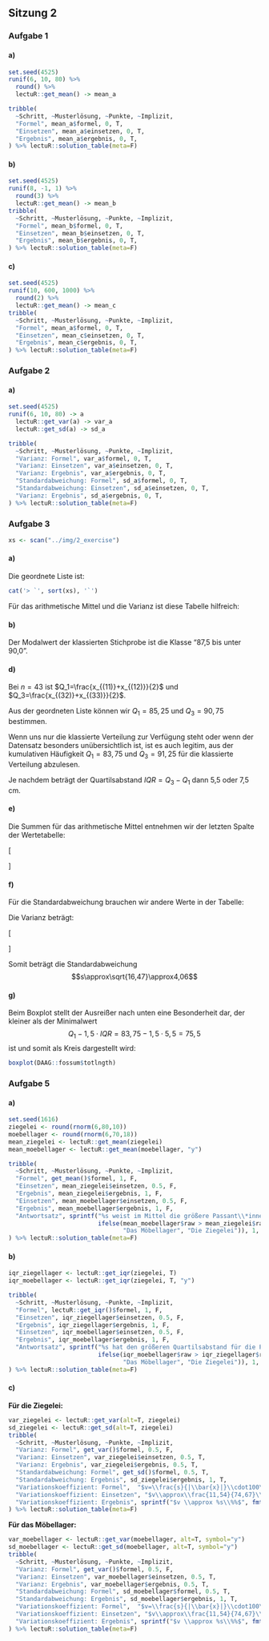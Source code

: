 ## Sitzung 2 {-}


### Aufgabe 1

#### a)

```r
set.seed(4525)
runif(6, 10, 80) %>%
  round() %>%
  lectuR::get_mean() -> mean_a

tribble(
  ~Schritt, ~Musterlösung, ~Punkte, ~Implizit,
  "Formel", mean_a$formel, 0, T,
  "Einsetzen", mean_a$einsetzen, 0, T,
  "Ergebnis", mean_a$ergebnis, 0, T,
) %>% lectuR::solution_table(meta=F)
```

#### b)

```r
set.seed(4525)
runif(8, -1, 1) %>%
  round(3) %>%
  lectuR::get_mean() -> mean_b
tribble(
  ~Schritt, ~Musterlösung, ~Punkte, ~Implizit,
  "Formel", mean_b$formel, 0, T,
  "Einsetzen", mean_b$einsetzen, 0, T,
  "Ergebnis", mean_b$ergebnis, 0, T,
) %>% lectuR::solution_table(meta=F)
```

#### c)

```r
set.seed(4525)
runif(10, 600, 1000) %>%
  round(2) %>%
  lectuR::get_mean() -> mean_c
tribble(
  ~Schritt, ~Musterlösung, ~Punkte, ~Implizit,
  "Formel", mean_a$formel, 0, T,
  "Einsetzen", mean_c$einsetzen, 0, T,
  "Ergebnis", mean_c$ergebnis, 0, T,
) %>% lectuR::solution_table(meta=F)
```

### Aufgabe 2

#### a)

```r
set.seed(4525)
runif(6, 10, 80) -> a
  lectuR::get_var(a) -> var_a
  lectuR::get_sd(a) -> sd_a

tribble(
  ~Schritt, ~Musterlösung, ~Punkte, ~Implizit,
  "Varianz: Formel", var_a$formel, 0, T,
  "Varianz: Einsetzen", var_a$einsetzen, 0, T,
  "Varianz: Ergebnis", var_a$ergebnis, 0, T,
  "Standardabweichung: Formel", sd_a$formel, 0, T,
  "Standardabweichung: Einsetzen", sd_a$einsetzen, 0, T,
  "Varianz: Ergebnis", sd_a$ergebnis, 0, T,
) %>% lectuR::solution_table(meta=F)
```


### Aufgabe 3

```r
xs <- scan("../img/2_exercise")

```

#### a)

Die geordnete Liste ist:

```r
cat('> `', sort(xs), '`') 
```

Für das arithmetische Mittel und die Varianz ist diese Tabelle hilfreich:

\medskip
\begin{center}
\begin{tabular}{r|r|r|r|r|r}
\toprule
$x_i$ & $f_i$ & $f_i\cdot x_i$ & $(x_i-\bar{x})$ & $(x_i-\bar{x})^2$ & $f_i\cdot(x_i-\bar{x})^2$ \\
\midrule
```r
df <- data.frame(table(xs))
df$xs <- as.numeric(levels(df$xs)[df$xs])
df[,3] <- df$xs * df$Freq
df[,4] <- df$xs - mean(xs)
df[,5] <- (df$xs - mean(xs))^2
df[,6] <- df$Freq*(df$xs - mean(xs))^2
df[] <- round(df,2)
df[] <- lapply(format(df, decimal.mark=","), as.character)
write.table(df, quote=F, eol="\\\\\n", sep="&", row.names=F, col.names = F)
```
\bottomrule
\end{tabular}
\end{center}
\medskip

Der häufigste Wert (und damit der Modalwert) ist 2.

Die Stichprobengröße ist ungerade ($n=13$), daher ist der Median: $$x_{(\frac{n+1}{2})} = x_{(7)} = 2$$

Das arithmetische Mittel berechnet sich einfacher mit den Werten aus der Tabelle:

\[\bar{x}={\displaystyle\frac{\sum\limits_{x=1}^nx_i}{n}}=\frac{3+8+6+8+5+6}{13}=\frac{37}{13}\approx2.85\]

#### b)

Die Spannweite ist: $$R=x_{(n)}-x_{(1)}=7-1=6$$

Der Quartilsabstand ist: $$\mathit{IQR}=Q_3-Q_1=4-2=2$$

Für die Varianz bieten sich ebenfalls die Tabellenwerte an: $$s^2=\frac{\sum\limits_{x=1}^n(x_i-\bar{x})^2}{n-1}\approx\frac{10,22+ 2,86+ 0,05+ 2,66+ 4,64+17,25}{13-1}=\frac{37,68}{12}=3.14$$

Schließlich ist die Standardabweichung: $$s=\sqrt{s^2}\approx\sqrt{3,14}\approx1,77$$

#### c)

Da der untere Angelpunkt und der Median zusammenfallen, sieht der Boxplot etwas ungewöhnlich aus:

```r
boxplot(xs)
```

### Aufgabe 4

#### a)

Es gibt eine Hierarchie der Werte (Ordinal-), sinnvolle Abstände (Intervall-) und einen sinnvollen Nullpunkt (Verhältnis-). Deshalb sind die angegebenen Werte als verhältnisskaliert zu verstehen.

#### b)

Die Klassengröße 2,5 cm ergibt überschaubare neun Klassen und runde Zahlen.

Um die Berechnung des arithmetischen Mittels zu vereinfachen berechnen wir auch gleich den Klassendurchnitt und Zwischensummen:

\medskip
\begin{center}
\begin{tabular}{r|r|r|r|r}
\toprule
Wertebereich (cm)& Klassendurchschnitt & Häufigkeit & Kumulative Häufigkeit & Produkt \\
$x$ & $k_i$ & $f_i$ & $f_{kum}$ &$f_i\cdot k_i$ \\
\midrule
```r
options(OutDec = ".")
df <- data.frame(table(cut(DAAG::fossum$totlngth, right=F, breaks=seq(75,97.5,2.5))))
options(OutDec = ",")
von <- sub("^\\[([0-9.]+),([0-9.]+)\\)", "\\1", df[,1]) %>% as.numeric
bis <- sub("^\\[([0-9.]+),([0-9.]+)\\)", "\\2", df[,1]) %>% as.numeric
df[,1] <- paste(format(von, decimal.mark = ","), "bis unter", format(bis, decimal.mark = ","))
df[,3] <- df[,2]
df[,2] <- (von + bis) / 2
df[,4] <- cumsum(df[,3])
df[,5] <- df[,2] * df[,3]
df[,6] <- df[,2] - 88.05
df[,7] <- (df[,2] - 88.05)^2
df[,8] <- df[,3]*(df[,2] - 88.05)^2
df[,5:8] <- round(df[,5:8],2)
tf <- as.data.frame(lapply(format(df, decimal.mark=","), as.character))
write.table(tf[,1:5], quote=F, eol="\\\\\n", sep=" & ", row.names=F, col.names = F)
```
\bottomrule
\end{tabular}
\end{center}
\medskip

#### b)

Der Modalwert der klassierten Stichprobe ist die Klasse "87,5 bis unter 90,0".

#### d)

Bei $n=43$ ist $Q_1=\frac{x_{(11)}+x_{(12)}}{2}$ und $Q_3=\frac{x_{(32)}+x_{(33)}}{2}$.

Aus der geordneten Liste können wir $Q_1=85,25$ und $Q_3=90,75$ bestimmen.

Wenn uns nur die klassierte Verteilung zur Verfügung steht oder wenn der Datensatz besonders unübersichtlich ist, ist es auch legitim, aus der kumulativen Häufigkeit $Q_1=83,75$ und $Q_3=91,25$ für die klassierte Verteilung abzulesen.

Je nachdem beträgt der Quartilsabstand $\mathit{IQR}=Q_3-Q_1$ dann 5,5 oder 7,5 cm.

#### e)

Die Summen für das arithmetische Mittel entnehmen wir der letzten Spalte der Wertetabelle:

\[\begin{aligned}
  \bar{x}&=\frac{\sum\limits_{i=1}^nx_i}{n} \\
         &=\frac{76,25+ 243,75+ 418,75+ 603,75+1242,50+ 821,25+ 187,50+ 192,50}{43} \\
         &=\frac{3786,25}{43} \\
         &\approx88,05
\end{aligned}\]

#### f)

Für die Standardabweichung brauchen wir andere Werte in der Tabelle:

\medskip
\begin{center}
\begin{tabular}{r|r|r|r|r|r}
\toprule
Wertebereich $x$ & $k_i$ & $f_i$ & $(k_i-\bar{x})$ & $(k_i-\bar{x})^2$ & $f_i\cdot(k_i-\bar{x})^2$ \\
\midrule
```r
write.table(tf[,c(1:3, 6:8)], quote=F, eol="\\\\\n", sep=" & ", row.names=F, col.names = F)
```
\bottomrule
\end{tabular}
\end{center}
\medskip

Die Varianz beträgt:

\[\begin{aligned}
  s^2&=\frac{\sum\limits_{i=1}^{n}(x_{i}-\bar{x})^2}{n-1} \\[4pt]
     &=\frac{139,24+138,72+ 92,45+ 22,68+  6,86+ 92,16+ 64,98+134,48}{43-1}\\[4pt]
     &=\frac{691,57}{42}\approx{16,47}
\end{aligned}\]

Somit beträgt die Standardabweichung $$s\approx\sqrt{16,47}\approx4,06$$

#### g)

Beim Boxplot stellt der Ausreißer nach unten eine Besonderheit dar, der kleiner als der Minimalwert $$Q_1-1,5\cdot\mathit{IQR}=83,75-1,5\cdot5,5=75,5$$ ist und somit als Kreis dargestellt wird:

```r
boxplot(DAAG::fossum$totlngth)
```

### Aufgabe 5

#### a)

```r
set.seed(1616)
ziegelei <- round(rnorm(6,80,10))
moebellager <- round(rnorm(6,70,18))
mean_ziegelei <- lectuR::get_mean(ziegelei)
mean_moebellager <- lectuR::get_mean(moebellager, "y")

tribble(
  ~Schritt, ~Musterlösung, ~Punkte, ~Implizit,
  "Formel", get_mean()$formel, 1, F,
  "Einsetzen", mean_ziegelei$einsetzen, 0.5, F,
  "Ergebnis", mean_ziegelei$ergebnis, 1, F,
  "Einsetzen", mean_moebellager$einsetzen, 0.5, F,
  "Ergebnis", mean_moebellager$ergebnis, 1, F,
  "Antwortsatz", sprintf("%s weist im Mittel die größere Passant\\*innenzahl auf.",
                         ifelse(mean_moebellager$raw > mean_ziegelei$raw,
                                "Das Möbellager", "Die Ziegelei")), 1, F
) %>% lectuR::solution_table(meta=F)
```

#### b)

```r
iqr_ziegellager <- lectuR::get_iqr(ziegelei, T)
iqr_moebellager <- lectuR::get_iqr(ziegelei, T, "y")

tribble(
  ~Schritt, ~Musterlösung, ~Punkte, ~Implizit,
  "Formel", lectuR::get_iqr()$formel, 1, F,
  "Einsetzen", iqr_ziegellager$einsetzen, 0.5, F,
  "Ergebnis", iqr_ziegellager$ergebnis, 1, F,
  "Einsetzen", iqr_moebellager$einsetzen, 0.5, F,
  "Ergebnis", iqr_moebellager$ergebnis, 1, F,
  "Antwortsatz", sprintf("%s hat den größeren Quartilsabstand für die Passant\\*innenzahl.",
                         ifelse(iqr_moebellager$raw > iqr_ziegellager$raw,
                                "Das Möbellager", "Die Ziegelei")), 1, F
) %>% lectuR::solution_table(meta=F)
```

#### c)

**Für die Ziegelei:**

```r
var_ziegelei <- lectuR::get_var(alt=T, ziegelei)
sd_ziegelei <- lectuR::get_sd(alt=T, ziegelei)
tribble(
  ~Schritt, ~Musterlösung, ~Punkte, ~Implizit,
  "Varianz: Formel", get_var()$formel, 0.5, F,
  "Varianz: Einsetzen", var_ziegelei$einsetzen, 0.5, T,
  "Varianz: Ergebnis", var_ziegelei$ergebnis, 0.5, T,
  "Standardabweichung: Formel", get_sd()$formel, 0.5, T,
  "Standardabweichung: Ergebnis", sd_ziegelei$ergebnis, 1, T,
  "Variationskoeffizient: Formel",  "$v=\\frac{s}{|\\bar{x}|}\\cdot100\\%\\quad$", 0.5, F,
  "Variationskoeffizient: Einsetzen", "$v\\approx\\frac{11,54}{74,67}\\cdot100\\%\\quad$", 0.5, F,
  "Variationskoeffizient: Ergebnis", sprintf("$v \\approx %s\\%%$", fmt(sd_ziegelei$raw/mean_ziegelei$raw*100)), 1, F
) %>% lectuR::solution_table(meta=F)
```

**Für das Möbellager:**

```r
var_moebellager <- lectuR::get_var(moebellager, alt=T, symbol="y")
sd_moebellager <- lectuR::get_sd(moebellager, alt=T, symbol="y")
tribble(
  ~Schritt, ~Musterlösung, ~Punkte, ~Implizit,
  "Varianz: Formel", get_var()$formel, 0.5, F,
  "Varianz: Einsetzen", var_moebellager$einsetzen, 0.5, T,
  "Varianz: Ergebnis", var_moebellager$ergebnis, 0.5, T,
  "Standardabweichung: Formel", sd_moebellager$formel, 0.5, T,
  "Standardabweichung: Ergebnis", sd_moebellager$ergebnis, 1, T,
  "Variationskoeffizient: Formel",  "$v=\\frac{s}{|\\bar{x}|}\\cdot100\\%\\quad$", 0.5, F,
  "Variationskoeffizient: Einsetzen", "$v\\approx\\frac{11,54}{74,67}\\cdot100\\%\\quad$", 0.5, F,
  "Variationskoeffizient: Ergebnis", sprintf("$v \\approx %s\\%%$", fmt(sd_moebellager$raw/mean_moebellager$raw*100)), 1, F
) %>% lectuR::solution_table(meta=F)
```
